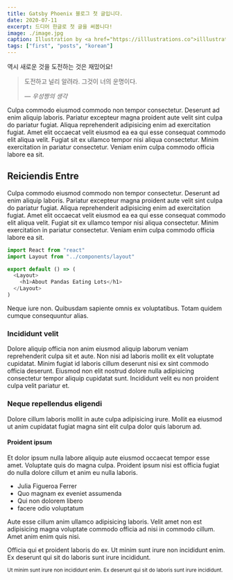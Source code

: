 ```yaml
---
title: Gatsby Phoenix 블로그 첫 글입니다.
date: 2020-07-11
excerpt: 드디어 한글로 첫 글을 써봅니다!
image: ./image.jpg
caption: Illustration by <a href="https://illlustrations.co">illlustrations.co!</a>
tags: ["first", "posts", "korean"]
---
```

역시 새로운 것을 도전하는 것은 재밌어요!

> 도전하고 널리 알려라. 그것이 너의 운명이다.
>
> <cite>&mdash; 우성짱의 생각</cite>

Culpa commodo eiusmod commodo non tempor consectetur. Deserunt ad enim aliquip laboris. Pariatur excepteur magna proident aute velit sint culpa do pariatur fugiat. Aliqua reprehenderit adipisicing enim ad exercitation fugiat. Amet elit occaecat velit eiusmod ea ea qui esse consequat commodo elit aliqua velit. Fugiat sit ex ullamco tempor nisi aliqua consectetur. Minim exercitation in pariatur consectetur. Veniam enim culpa commodo officia labore ea sit.

## Reiciendis Entre

Culpa commodo eiusmod commodo non tempor consectetur. Deserunt ad enim aliquip laboris. Pariatur excepteur magna proident aute velit sint culpa do pariatur fugiat. Aliqua reprehenderit adipisicing enim ad exercitation fugiat. Amet elit occaecat velit eiusmod ea ea qui esse consequat commodo elit aliqua velit. Fugiat sit ex ullamco tempor nisi aliqua consectetur. Minim exercitation in pariatur consectetur. Veniam enim culpa commodo officia labore ea sit.

```js
import React from "react"
import Layout from "../components/layout"

export default () => (
  <Layout>
    <h1>About Pandas Eating Lots</h1>
  </Layout>
)
```

Neque iure non. Quibusdam sapiente omnis ex voluptatibus. Totam quidem cumque consequuntur alias.

### Incididunt velit

Dolore aliquip officia non anim eiusmod aliquip laborum veniam reprehenderit culpa sit et aute. Non nisi ad laboris mollit ex elit voluptate cupidatat. Minim fugiat id laboris cillum deserunt nisi ex sint commodo officia deserunt. Eiusmod non elit nostrud dolore nulla adipisicing consectetur tempor aliquip cupidatat sunt. Incididunt velit eu non proident culpa velit pariatur et.

### Neque repellendus eligendi

Dolore cillum laboris mollit in aute culpa adipisicing irure. Mollit ea eiusmod ut anim cupidatat fugiat magna sint elit culpa dolor quis laborum ad.

#### Proident ipsum

Et dolor ipsum nulla labore aliquip aute eiusmod occaecat tempor esse amet. Voluptate quis do magna culpa. Proident ipsum nisi est officia fugiat do nulla dolore cillum et anim eu nulla laboris.

- Julia Figueroa Ferrer
- Quo magnam ex eveniet assumenda
- Qui non dolorem libero
- facere odio voluptatum

Aute esse cillum anim ullamco adipisicing laboris. Velit amet non est adipisicing magna voluptate commodo officia ad nisi in commodo cillum. Amet anim enim quis nisi.

Officia qui et proident laboris do ex. Ut minim sunt irure non incididunt enim. Ex deserunt qui sit do laboris sunt irure incididunt.

<small>
  Ut minim sunt irure non incididunt enim. Ex deserunt qui sit do laboris sunt
  irure incididunt.
</small>
